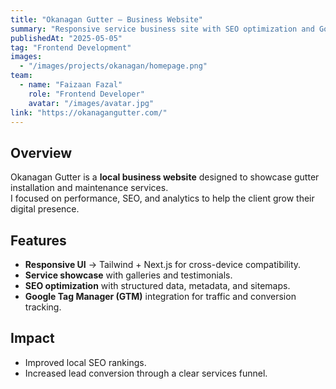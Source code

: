 ```yaml
---
title: "Okanagan Gutter – Business Website"
summary: "Responsive service business site with SEO optimization and Google Tag Manager integration."
publishedAt: "2025-05-05"
tag: "Frontend Development"
images:
  - "/images/projects/okanagan/homepage.png"
team:
  - name: "Faizaan Fazal"
    role: "Frontend Developer"
    avatar: "/images/avatar.jpg"
link: "https://okanagangutter.com/"
---
```


## Overview

Okanagan Gutter is a **local business website** designed to showcase gutter installation and maintenance services.  
I focused on performance, SEO, and analytics to help the client grow their digital presence.

## Features

- **Responsive UI** → Tailwind + Next.js for cross-device compatibility.  
- **Service showcase** with galleries and testimonials.  
- **SEO optimization** with structured data, metadata, and sitemaps.  
- **Google Tag Manager (GTM)** integration for traffic and conversion tracking.  

## Impact

- Improved local SEO rankings.  
- Increased lead conversion through a clear services funnel.  

